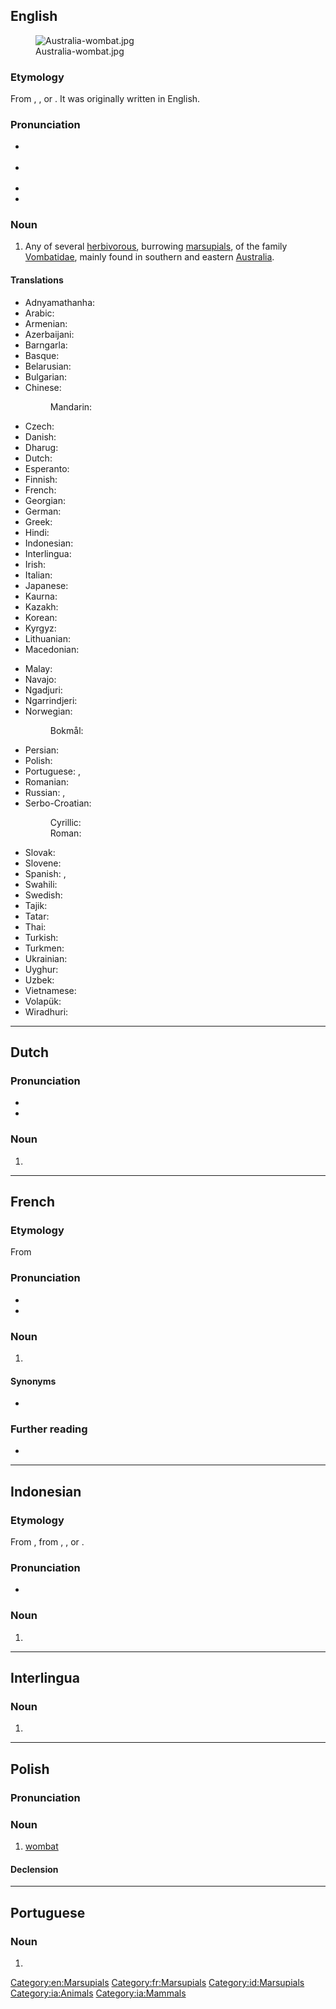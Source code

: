 ==English==
{{wikipedia}}
[[Image:Australia-wombat.jpg|thumb]]

===Etymology===
From {{bor|en|xdk|wambad}}, {{m|xdk|wambaj}}, or {{m|xdk|wambag}}. It was originally written {{m|en|whom-batt}} in English.

===Pronunciation===
* {{a|US}} {{IPA|en|/ˈwɑmˌbæt/}}
* {{a|UK}} {{IPA|en|/ˈwɒm.bæt/}}
* {{audio|en|LL-Q1860 (eng)-Vealhurl-wombat.wav|Audio (Southern England)}}
* {{rhymes|en|ɑmbæt|ɒmbæt|s=2}}

===Noun===
{{en-noun}}

# Any of several [[herbivorous]], burrowing [[marsupial]]s, of the family [[Vombatidae]], mainly found in southern and eastern [[Australia]].

====Translations====
{{trans-top|marsupial}}
* Adnyamathanha: {{t|adt|wartu}}
* Arabic: {{t|ar|وُمْبَت|m}}
* Armenian: {{t|hy|վոմբաթ}}
* Azerbaijani: {{t|az|vombat}}
* Barngarla: {{t|bjb|wardoo}}
* Basque: {{t+|eu|wombat}}
* Belarusian: {{t|be|во́мбат|m}}
* Bulgarian: {{t|bg|во́мбат|m}}
* Chinese:
*: Mandarin: {{t+|cmn|袋熊|tr=dàixióng|sc=Hani}}
* Czech: {{t|cs|vombat|n}}
* Danish: {{t|da|vombat|c}}
* Dharug: {{t|xdk|wumbat}}
* Dutch: {{t+|nl|wombat|m}}
* Esperanto: {{t|eo|vombato}}
* Finnish: {{t+|fi|vompatti}}
* French: {{t+|fr|wombat|m}}
* Georgian: {{t|ka|ვომბატი}}
* German: {{t+|de|Wombat|m}}
* Greek: {{t+|el|φασκωλόμυς|m}}
* Hindi: {{t|hi|वॉम्बैट}}
* Indonesian: {{t+|id|wombat}}
* Interlingua: {{t|ia|wombat}}
* Irish: {{t|ga|vombat|m}}
* Italian: {{t+|it|vombato|m}}
* Japanese: {{t+|ja|ウォンバット|tr=wonbatto}}
* Kaurna: {{t|zku|wartu}}
* Kazakh: {{t|kk|вомбат}}
* Korean: {{t+|ko|웜뱃}}
* Kyrgyz: {{t|ky|вомбат}}
* Lithuanian: {{t|lt|vombatas|m}}
* Macedonian: {{t|mk|вомбат|m}}
{{trans-mid}}
* Malay: {{t+|ms|wombat}}
* Navajo: {{t|nv|shash naʼazísí}}
* Ngadjuri: {{t|jui|watu}}
* Ngarrindjeri: {{t|nay|moimoiri}}
* Norwegian:
*: Bokmål: {{t|nb|vombat|m}}
* Persian: {{t|fa|وامبت|tr=vâmbat}}
* Polish: {{t+|pl|wombat|m-an}}
* Portuguese: {{t|pt|vombate|m}}, {{t|pt|wombat|m}}
* Romanian: {{t+|ro|wombat|m}}
* Russian: {{t+|ru|во́мбат|m}}, {{t+|ru|вомба́т|m}}
* Serbo-Croatian:
*: Cyrillic: {{t|sh|во̀мбат|m}}
*: Roman: {{t+|sh|vòmbat|m}}
* Slovak: {{t|sk|vombat|m}}
* Slovene: {{t+|sl|vombat|m}}
* Spanish: {{t|es|vombátido|m}}, {{t|es|wombat|m}}
* Swahili: {{t|sw|wombati}}
* Swedish: {{t|sv|vombat|c}}
* Tajik: {{t|tg|вомбат}}
* Tatar: {{t|tt|вомбат}}
* Thai: {{t|th|วอมแบต}}
* Turkish: {{t+|tr|vombat}}
* Turkmen: {{t|tk|wombat}}
* Ukrainian: {{t|uk|во́мбат|m}}
* Uyghur: {{t|ug|خالتىلىق ئېيىق}}
* Uzbek: {{t|uz|vombat}}
* Vietnamese: {{t|vi|gấu túi mũi trần}}
* Volapük: {{t|vo|vombat}}
* Wiradhuri: {{t|wrh|wambad}}
{{trans-bottom}}

[[Category:en:Marsupials]]

----

==Dutch==

===Pronunciation===
* {{IPA|nl|/ˈʋɔm.bɑt/}}
* {{audio|nl|Nl-wombat.ogg|Audio}}

===Noun===
{{nl-noun|m|-s|wombatje}}

# {{l|en|wombat}}

{{topics|nl|Marsupials}}

----

==French==

===Etymology===
From {{etyl|en|fr}}

===Pronunciation===
* {{fr-IPA||vombat}}
* {{audio|fr|LL-Q150 (fra)-0x010C-wombat.wav|Audio}}

===Noun===
{{fr-noun|m}}

# {{l|en|wombat}}

====Synonyms====
* {{l|fr|phascolome}} {{lb|fr|dated}}

===Further reading===
* {{R:TLFi}}

[[Category:fr:Marsupials]]

----

==Indonesian==

===Etymology===
From {{bor|id|en|wombat}}, from {{der|id|xdk|wambad}}, {{m|xdk|wambaj}}, or {{m|xdk|wambag}}.

===Pronunciation===
* {{IPA|id|[wɔmbat̚]}}

===Noun===
{{id-noun}}

# {{l|en|wombat}}

[[Category:id:Marsupials]]

----

==Interlingua==

===Noun===
{{head|ia|noun}}

# {{l|en|wombat}}

[[Category:ia:Animals]]
[[Category:ia:Mammals]]

----

==Polish==

===Pronunciation===
{{pl-p|a=LL-Q809 (pol)-Olaf-wombat.wav}}

===Noun===
{{pl-noun|m-an}}

# [[#English|wombat]]

====Declension====
{{pl-decl-noun
|wombat|wombaty
|wombata|wombatów
|wombatowi|wombatom
|wombata|wombaty
|wombatem|wombatami
|wombacie|wombatach
|wombacie|wombaty
}}

{{C|pl|Marsupials}}

----

==Portuguese==

===Noun===
{{pt-noun|m|s}}

# {{alternative form of|pt|vombate}}